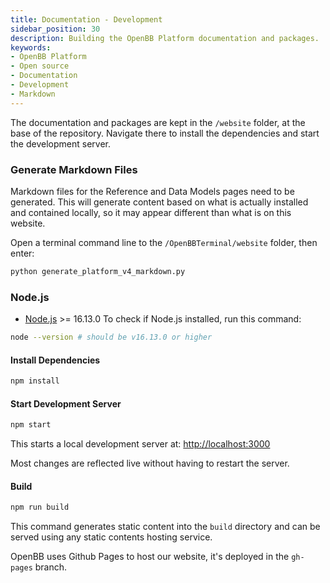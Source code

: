 ```yaml
---
title: Documentation - Development
sidebar_position: 30
description: Building the OpenBB Platform documentation and packages.
keywords:
- OpenBB Platform
- Open source
- Documentation
- Development
- Markdown
---
```



<HeadTitle title="Documentation - Development | OpenBB Platform Docs" />


The documentation and packages are kept in the `/website` folder, at the base of the repository. Navigate there to install the dependencies and start the development server.

### Generate Markdown Files

Markdown files for the Reference and Data Models pages need to be generated.
This will generate content based on what is actually installed and contained locally, so it may appear different than what is on this website.

Open a terminal command line to the `/OpenBBTerminal/website` folder, then enter:

```bash
python generate_platform_v4_markdown.py
```

### Node.js

- [Node.js](https://nodejs.org/en/) >= 16.13.0
  To check if Node.js installed, run this command:

```bash
node --version # should be v16.13.0 or higher
```

#### Install Dependencies

```bash
npm install
```

#### Start Development Server

```bash
npm start
```

This starts a local development server at: [http://localhost:3000](http://localhost:3000)

Most changes are reflected live without having to restart the server.

#### Build

```bash
npm run build
```

This command generates static content into the `build` directory and can be served using any static contents hosting service.

OpenBB uses Github Pages to host our website, it's deployed in the `gh-pages` branch.
